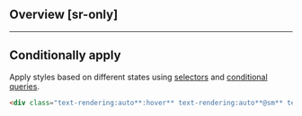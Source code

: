 ## Overview [sr-only]
<Overview/>

---

## Conditionally apply
Apply styles based on different states using [selectors](/docs/state-selectors) and [conditional queries](/docs/conditional-queries).
```html
<div class="text-rendering:auto**:hover** text-rendering:auto**@sm** text-rendering:auto**@dark** text-rendering:auto**@print**">…</div>
```

